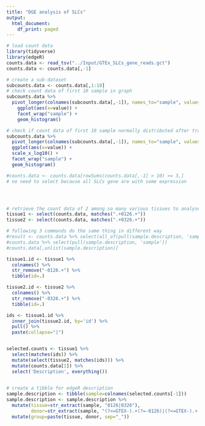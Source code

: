 ```yaml
---
title: "DGE analysis of SLCs"
output: 
  html_document: 
    df_print: paged
---
```

```r
# load count data
library(tidyverse)
library(edgeR)
counts.data <- read_tsv("../Input/GTEx_SLCs_gene_reads.gct")
counts.data <- counts.data[,-1]

# create a sub-dataset
subcounts.data <- counts.data[,1:10]
# check count data of first 10 sample in graph
subcounts.data %>% 
  pivot_longer(colnames(subcounts.data[,-1]), names_to="sample", values_to="value") %>% 
    ggplot(aes(x=value)) +
    facet_wrap("sample") +
    geom_histogram()

# check if count data of first 10 sample normally distributed after transformation by log10
subcounts.data %>% 
  pivot_longer(colnames(subcounts.data[,-1]), names_to="sample", values_to="value") %>% 
  ggplot(aes(x=value)) +
  scale_x_log10() +
  facet_wrap("sample") +
  geom_histogram()

#counts.data <- counts.data[rowSums(counts.data[,-1] > 10) >= 3,]
# no need to select because all SLCs gene are with some expression




# retrieve the count data of 2 among so many various tissues to analyse. Subsequent analysis should count all the data
tissue1 <- select(counts.data, matches(".+0126.+"))
tissue2 <- select(counts.data, matches(".+0326.+"))

# following 3 commands do the same thing in different way
#result <- counts.data %>% select(all_of(pull(sample.description, 'sample')))
#counts.data %>% select(pull(sample.description, 'sample'))
#counts.data[,unlist(sample.description)]

tissue1.id <- tissue1 %>% 
  colnames() %>% 
  str_remove("-0126.+") %>%
  tibble(id=.)

tissue2.id <- tissue2 %>% 
  colnames() %>% 
  str_remove("-0326.+") %>%
  tibble(id=.)

ids <- tissue1.id %>% 
  inner_join(tissue2.id, by='id') %>% 
  pull() %>% 
  paste(collapse="|")


selected.counts <- tissue1 %>% 
  select(matches(ids)) %>% 
  mutate(select(tissue2, matches(ids))) %>%
  mutate(counts.data[1]) %>% 
  select('Description', everything())
  

# create a tibble for edgeR description
sample.description <- tibble(sample=colnames(selected.counts[-1]))
sample.description <- sample.description %>%
  mutate(tissue=str_extract(sample, "0126|0326"), 
         donor=str_extract(sample, "(?<=GTEX-).+(?=-0126)|(?<=GTEX-).+(?=-0326)")) %>%
  mutate(group=paste(tissue, donor, sep="_"))
```

